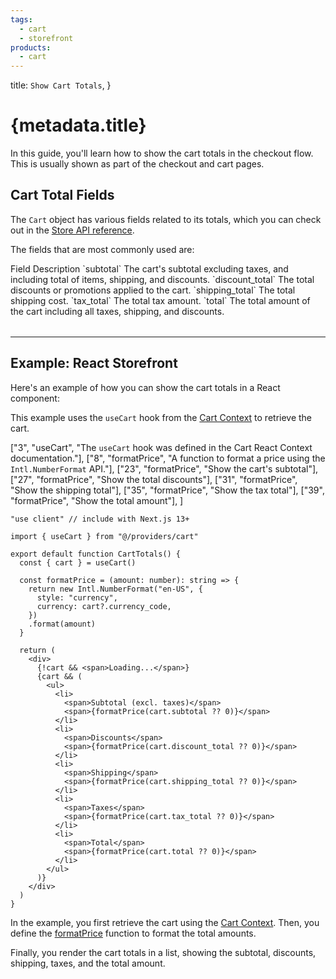 ```yaml
---
tags:
  - cart
  - storefront
products:
  - cart
---
```



  title: `Show Cart Totals`,
}

# {metadata.title}

In this guide, you'll learn how to show the cart totals in the checkout flow. This is usually shown as part of the checkout and cart pages.

## Cart Total Fields

The `Cart` object has various fields related to its totals, which you can check out in the [Store API reference](!api!/store#carts_cart_schema).

The fields that are most commonly used are:

<Table>
  <Table.Header>
    <Table.Row>
      <Table.HeaderCell>Field</Table.HeaderCell>
      <Table.HeaderCell>Description</Table.HeaderCell>
    </Table.Row>
  </Table.Header>
  <Table.Body>
    <Table.Row>
      <Table.Cell>
        `subtotal`
      </Table.Cell>
      <Table.Cell>
        The cart's subtotal excluding taxes, and including total of items, shipping, and discounts.
      </Table.Cell>
    </Table.Row>
    <Table.Row>
      <Table.Cell>
      `discount_total`
      </Table.Cell>
      <Table.Cell>
        The total discounts or promotions applied to the cart.
      </Table.Cell>
    </Table.Row>
    <Table.Row>
      <Table.Cell>
        `shipping_total`
      </Table.Cell>
      <Table.Cell>
        The total shipping cost.
      </Table.Cell>
    </Table.Row>
    <Table.Row>
      <Table.Cell>
        `tax_total`
      </Table.Cell>
      <Table.Cell>
        The total tax amount.
      </Table.Cell>
    </Table.Row>
    <Table.Row>
      <Table.Cell>
        `total`
      </Table.Cell>
      <Table.Cell>
        The total amount of the cart including all taxes, shipping, and discounts.
      </Table.Cell>
    </Table.Row>
  </Table.Body>
</Table>

---

## Example: React Storefront

Here's an example of how you can show the cart totals in a React component:

<Note title="Tip">

This example uses the `useCart` hook from the [Cart Context](../context/page.mdx) to retrieve the cart.

</Note>

  ["3", "useCart", "The `useCart` hook was defined in the Cart React Context documentation."],
  ["8", "formatPrice", "A function to format a price using the `Intl.NumberFormat` API."],
  ["23", "formatPrice", "Show the cart's subtotal"],
  ["27", "formatPrice", "Show the total discounts"],
  ["31", "formatPrice", "Show the shipping total"],
  ["35", "formatPrice", "Show the tax total"],
  ["39", "formatPrice", "Show the total amount"],
]

```tsx highlights={highlights}
"use client" // include with Next.js 13+

import { useCart } from "@/providers/cart"

export default function CartTotals() {
  const { cart } = useCart()

  const formatPrice = (amount: number): string => {
    return new Intl.NumberFormat("en-US", {
      style: "currency",
      currency: cart?.currency_code,
    })
    .format(amount)
  }

  return (
    <div>
      {!cart && <span>Loading...</span>}
      {cart && (
        <ul>
          <li>
            <span>Subtotal (excl. taxes)</span>
            <span>{formatPrice(cart.subtotal ?? 0)}</span>
          </li>
          <li>
            <span>Discounts</span>
            <span>{formatPrice(cart.discount_total ?? 0)}</span>
          </li>
          <li>
            <span>Shipping</span>
            <span>{formatPrice(cart.shipping_total ?? 0)}</span>
          </li>
          <li>
            <span>Taxes</span>
            <span>{formatPrice(cart.tax_total ?? 0)}</span>
          </li>
          <li>
            <span>Total</span>
            <span>{formatPrice(cart.total ?? 0)}</span>
          </li>
        </ul>
      )}
    </div>
  )
}
```

In the example, you first retrieve the cart using the [Cart Context](../context/page.mdx). Then, you define the [formatPrice](../retrieve/page.mdx#format-prices) function to format the total amounts.

Finally, you render the cart totals in a list, showing the subtotal, discounts, shipping, taxes, and the total amount.
